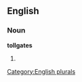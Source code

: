 
==English==

===Noun===
'''tollgates'''

# {{plural of|[[tollgate]]}}

[[Category:English plurals]]